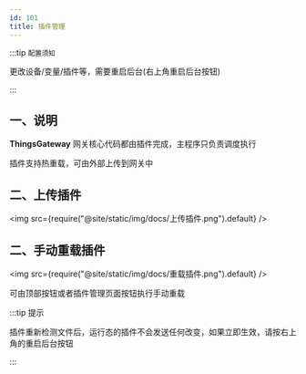```yaml
---
id: 101
title: 插件管理
---
```




:::tip `配置须知`

 更改设备/变量/插件等，需要重启后台(右上角重启后台按钮)

:::
## 一、说明

**ThingsGateway** 网关核心代码都由插件完成，主程序只负责调度执行

插件支持热重载，可由外部上传到网关中

## 二、上传插件


<img src={require("@site/static/img/docs/上传插件.png").default} />

## 二、手动重载插件

<img src={require("@site/static/img/docs/重载插件.png").default} />

可由顶部按钮或者插件管理页面按钮执行手动重载

:::tip 提示

插件重新检测文件后，运行态的插件不会发送任何改变，如果立即生效，请按右上角的重启后台按钮

:::
